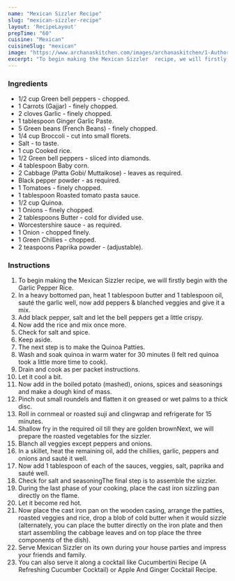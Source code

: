 ---
name: "Mexican Sizzler Recipe"
slug: "mexican-sizzler-recipe"
layout: 'RecipeLayout'
prepTime: "60"
cuisine: "Mexican"
cuisineSlug: "mexican"
image: "https://www.archanaskitchen.com/images/archanaskitchen/1-Author/Kalyani_Srinath/Mexican_Sizzler_1600.jpg"
excerpt: "To begin making the Mexican Sizzler  recipe, we will firstly begin with the Garlic Pepper Rice"
---

### Ingredients

- 1/2 cup Green bell peppers - chopped.
- 1 Carrots (Gajjar) - finely chopped.
- 2 cloves Garlic - finely chopped.
- 1 tablespoon Ginger Garlic Paste.
- 5 Green beans (French Beans) - finely chopped.
- 1/4 cup Broccoli - cut into small florets.
- Salt - to taste.
- 1 cup Cooked rice.
- 1/2 Green bell peppers - sliced into diamonds.
- 4 tablespoon Baby corn.
- 2 Cabbage (Patta Gobi/ Muttaikose) - leaves as required.
- Black pepper powder - as required.
- 1 Tomatoes - finely chopped.
- 1 tablespoon Roasted tomato pasta sauce.
- 1/2 cup Quinoa.
- 1 Onions - finely chopped.
- 2 tablespoons Butter - cold for divided use.
- Worcestershire sauce - as required.
- 1 Onion - chopped finely.
- 1 Green Chillies - chopped.
- 2 teaspoons Paprika powder - (adjustable).

### Instructions

1. To begin making the Mexican Sizzler  recipe, we will firstly begin with the Garlic Pepper Rice.
1. In a heavy bottomed pan, heat 1 tablespoon butter and 1 tablespoon oil, sauté the garlic well, now add peppers & blanched veggies and give it a mix.
1. Add black pepper, salt and let the bell peppers get a little crispy.
1. Now add the rice and mix once more.
1. Check for salt and spice.
1. Keep aside.
1. The next step is to make the Quinoa Patties.
1. Wash and soak quinoa in warm water for 30 minutes (I felt red quinoa took a little more time to cook).
1. Drain and cook as per packet instructions.
1. Let it cool a bit.
1. Now add in the boiled potato (mashed), onions, spices and seasonings and make a dough kind of mass.
1. Pinch out small roundels and flatten it on greased or wet palms to a thick disc.
1. Roll in cornmeal or roasted suji and clingwrap and refrigerate for 15 minutes.
1. Shallow fry in the required oil till they are golden brownNext, we will prepare the roasted vegetables for the sizzler.
1. Blanch all veggies except peppers and onions.
1. In a skillet, heat the remaining oil, add the chillies, garlic, peppers and onions and sauté it well.
1. Now add 1 tablespoon of each of the sauces, veggies, salt, paprika and sauté well.
1. Check for salt and seasoningThe final step is to assemble the sizzler.
1. During the last phase of your cooking, place the cast iron sizzling pan directly on the flame.
1. Let it become red hot.
1. Now place the cast iron pan on the wooden casing, arrange the patties, roasted veggies and rice, drop a blob of cold butter when it would sizzle (alternately, you can place the butter directly on the iron plate and then start assembling the cabbage leaves and on top place the three components of the dish).
1. Serve Mexican Sizzler on its own during your house parties and impress your friends and family.
1. You can also serve it along a cocktail like Cucumbertini Recipe (A Refreshing Cucumber Cocktail) or Apple And Ginger Cocktail Recipe.
